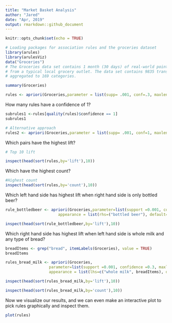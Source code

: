 ---
title: "Market Basket Analysis"
author: "Jared"
date: "Apr, 2019"
output: rmarkdown::github_document
---
```{r setup, include=FALSE}
knitr::opts_chunk$set(echo = TRUE)
```

```{r}
# Loading packages for association rules and the groceries dataset
library(arules)
library(arulesViz)
data("Groceries")
# The Groceries data set contains 1 month (30 days) of real-world point-of-sale transaction data
# from a typical local grocery outlet. The data set contains 9835 transactions and the items are 
# aggregated to 169 categories.


```

```{r}
summary(Groceries)

```



```{r}
rules <- apriori(Groceries,parameter = list(supp= .001, conf=.3, maxlen=5, target='rules'))

```


How many rules have a confidence of 1?

```{r}
subrules1 <-rules[quality(rules)$confidence == 1]
subrules1
```


```{r}
# Alternative approach
rules2 <- apriori(Groceries,parameter = list(supp= .001, conf=1, maxlen=5, target='rules'))
```


Which pairs have the highest lift?

```{r}
# Top 10 lift

inspect(head(sort(rules,by='lift'),10))

```


Which have the highest count?

```{r}
#Highest count
inspect(head(sort(rules,by='count'),10))


```


Which left hand side has highest lift when right hand side is only bottled beer?

```{r}
rule_bottledbeer <- apriori(Groceries,parameter=list(support =0.001, confidence =0.3, maxlen=5),
                       appearance = list(rhs=("bottled beer"), default="lhs"))
```

```{r}
inspect(head(sort(rule_bottledbeer,by='lift'),10))

```


Which right hand side has highest lift when left hand side is whole milk and any type of bread?

```{r}
breadItems <- grep("bread", itemLabels(Groceries), value = TRUE)
breadItems

```

```{r}
rules_bread_milk <- apriori(Groceries, 
                   parameter=list(support =0.001, confidence =0.3, maxlen=5), 
                   appearance = list(lhs=c("whole milk", breadItems), default="rhs"))

```

```{r}
inspect(head(sort(rules_bread_milk,by='lift'),10))

```

```{r}
inspect(head(sort(rules_bread_milk,by='count'),10))


```



Now we visualize our results, and we can even make an interactive plot to pick rules graphically and inspect them.

```{r}
plot(rules)


```










